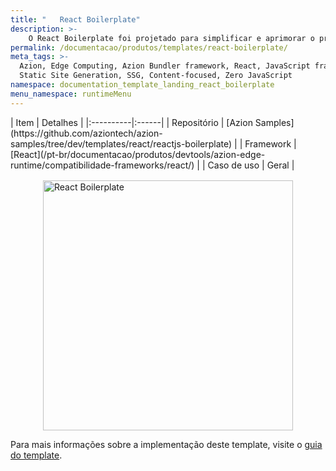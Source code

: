 ```yaml
---
title: "   React Boilerplate"
description: >-
    O React Boilerplate foi projetado para simplificar e aprimorar o processo de deploy de aplicações React.js diretamente no Edge.
permalink: /documentacao/produtos/templates/react-boilerplate/
meta_tags: >-
  Azion, Edge Computing, Azion Bundler framework, React, JavaScript frameworks,
  Static Site Generation, SSG, Content-focused, Zero JavaScript
namespace: documentation_template_landing_react_boilerplate
menu_namespace: runtimeMenu
---
```



<div class="[&_.flex.flex-col]:!gap-4 [&_.flex.flex-col]:md:!gap-8 [&_.flex.flex-col]:2xl:!gap-16">
  <SectionBasicContent
    titleTag="h2"
    description="O React Boilerplate foi projetado para simplificar e aprimorar o processo de deploy de aplicações React.js diretamente no Edge."
    buttons={[
      { label: "Deploy template", link: "https://console.azion.com/create/react/react-boilerplate", outlined: false, icon: "ai ai-azion", iconPos: "left" },
      { label: "Ver demo", link: "https://p26s5uy4r7.map.azionedge.net/", severity: "secondary" }
    ]}
  />
</div>

<div style="display: flex; gap: 1rem; align-items: center; flex-direction: row; flex-wrap: wrap;">
  <div style="flex: 1; min-width: 300px;">
    | Item | Detalhes |
    |:----------|:------|
    | Repositório | [Azion Samples](https://github.com/aziontech/azion-samples/tree/dev/templates/react/reactjs-boilerplate) |
    | Framework | [React](/pt-br/documentacao/produtos/devtools/azion-edge-runtime/compatibilidade-frameworks/react/) |
    | Caso de uso | Geral |
  </div>
  <div style="display: flex; justify-content: center; align-items: center; flex: 1; min-width: 300px;">
    <img src="/assets/docs/images/uploads/template-showcase/react/react-boilerplate.png" width="400" alt="React Boilerplate" style="max-width: 100%; height: auto;" />
  </div>
</div>

Para mais informações sobre a implementação deste template, visite o [guia do template](/pt-br/documentacao/produtos/guias/react-boilerplate/).